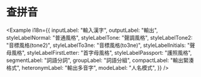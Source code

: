 
# 查拼音

<Example i18n={{
  inputLabel: "輸入漢字",
  outputLabel: "輸出",
  styleLabelNormal: "普通風格",
  styleLabelTone: "聲調風格",
  styleLabelTone2: "音標風格(tone2)",
  styleLabelTo3ne: "音標風格(to3ne)",
  styleLabelInitials: "聲母風格",
  styleLabelFirstLetter: "首字母風格",
  styleLabelPassport: "護照風格",
  segmentLabel: "詞語分詞",
  groupLabel: "詞語分組",
  compactLabel: "輸出緊湊格式",
  heteronymLabel: "輸出多音字",
  modeLabel: "人名模式",
}} />